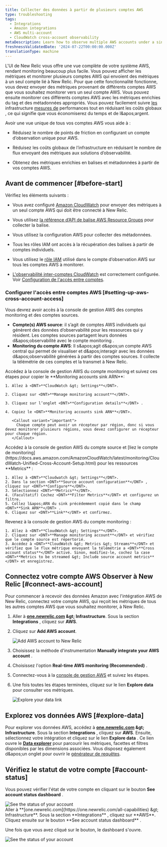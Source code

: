 ```yaml
---
title: Collecter des données à partir de plusieurs comptes AWS
type: troubleshooting
tags:
  - Integrations
  - Amazon integrations
  - AWS multi-account
  - CloudWatch cross-account observability
metaDescription: Learn how to observe multiple AWS accounts under a single account on the New Relic user interface.
freshnessValidatedDate: '2024-07-22T00:00:00.000Z'
translationType: machine
---
```


L&apos;UI de New Relic vous offre une vue complète de votre système AWS, rendant monitoring beaucoup plus facile. Vous pouvez afficher les métriques et monitorer plusieurs comptes AWS qui envoient des métriques à un seul compte lié à New Relic. Pour que cette fonctionnalité fonctionne, vous devez envoyer des métriques provenant de différents comptes AWS que vous souhaitez monitorer vers un seul compte AWS. Vous pouvez ensuite monitorer ces différents comptes AWS avec les métriques enrichies du tag et des métadonnées appropriés. Vous pouvez facilement suivre [les](/docs/data-apis/understand-data/new-relic-data-types/) infrastructure [mesures de](/docs/accounts/accounts-billing/new-relic-one-pricing-billing/data-ingest-billing/) performances tout en réduisant les coûts globaux , ce qui signifie que vous économiserez du temps et de l&amp;apos;argent.

Avoir une vue unique de tous vos comptes AWS vous aide à :

* Réduisez le nombre de points de friction en configurant un compte d’observation unique pour AWS.

* Réduisez les coûts globaux de l’infrastructure en réduisant le nombre de flux envoyant des métriques aux solutions d’observabilité.

* Obtenez des métriques enrichies en balises et métadonnées à partir de vos comptes AWS.

## Avant de commencer [#before-start]

Vérifiez les éléments suivants :

* Vous avez configuré [Amazon CloudWatch](https://aws.amazon.com/cloudwatch/) pour envoyer des métriques à un seul compte AWS qui doit être connecté à New Relic.

* Vous utilisez [la référence d’API de balise AWS Resource Groups](https://docs.aws.amazon.com/resourcegroupstagging/latest/APIReference/overview.html) pour collecter la balise.

* Vous utilisez la configuration AWS pour collecter des métadonnées.

* Tous les rôles IAM ont accès à la récupération des balises à partir de comptes individuels.

* Vous utilisez le [rôle IAM](https://docs.aws.amazon.com/IAM/latest/UserGuide/id_roles.html) utilisé dans le compte d’observation AWS sur tous les comptes AWS à monitorer.

* [L&apos;observabilité inter-comptes CloudWatch](https://docs.aws.amazon.com/AmazonCloudWatch/latest/monitoring/CloudWatch-Unified-Cross-Account.html) est correctement configurée. Voir [Configuration de l&apos;accès entre comptes](#setting-up-aws-cross-account-access).

### Configurer l&apos;accès entre comptes AWS [#setting-up-aws-cross-account-access]

Vous devrez avoir accès à la console de gestion AWS des comptes monitoring et des comptes sources.

* **Compte(s) AWS source**: il s’agit de comptes AWS individuels qui génèrent des données d’observabilité pour les ressources qui y résident. Les comptes sources partagent leurs données d&amp;apos;observabilité avec le compte monitoring .
* **Monitoring du compte AWS**: Il s&amp;apos;agit d&amp;apos;un compte AWS central qui permet de visualiser et d&amp;apos;interagir avec les données d&amp;apos;observabilité générées à partir des comptes sources. Il collecte la télémétrie de ces comptes et la transmet à New Relic.

<Steps>
  <Step>
    Accédez à la console de gestion AWS du compte monitoring et suivez ces étapes pour copier le <DNT>**Monitoring accounts sink ARN**</DNT>:

    1. Allez à <DNT>**CloudWatch &gt; Settings**</DNT>.

    2. Cliquez sur <DNT>**Manage monitoring account**</DNT>.

    3. Cliquez sur l’onglet <DNT>**Configuration details**</DNT> .

    4. Copiez le <DNT>**Monitoring accounts sink ARN**</DNT>.

       <Callout variant="important">
         Chaque compte peut avoir un récepteur par région, donc si vous devez monitorer plusieurs régions, vous devez configurer un récepteur pour chaque région.
       </Callout>
  </Step>

  <Step>
    Accédez à la console de gestion AWS du compte source et [liez le compte de monitoring](https://docs.aws.amazon.com/AmazonCloudWatch/latest/monitoring/CloudWatch-Unified-Cross-Account-Setup.html) pour les ressources <DNT>**Metrics**</DNT> :

    1. Allez à <DNT>**Cloudwatch &gt; Settings**</DNT>.
    2. Dans la section <DNT>**Source account configuration**</DNT> , cliquez sur <DNT>**Configure**</DNT>.
    3. Sélectionnez <DNT>**Metrics**</DNT>.
    4. (Facultatif) Cochez <DNT>**Filter Metrics**</DNT> et configurez un filtre.
    5. Collez l&apos;ARN du sink précédemment copié dans le champ <DNT>**Sink ARN**</DNT> .
    6. Cliquez sur <DNT>**Link**</DNT> et confirmez.
  </Step>

  <Step>
    Revenez à la console de gestion AWS du compte monitoring :

    1. Allez à <DNT>**CloudWatch &gt; Settings**</DNT>.
    2. Cliquez sur <DNT>**Manage monitoring account**</DNT> et vérifiez que le compte source est répertorié.
    3. Accédez à <DNT>**CloudWatch &gt; Metrics &gt; Streams**</DNT> et vérifiez que le flux métrique envoyant la télémétrie a <DNT>**Cross account status**</DNT> activé. Sinon, modifiez-le, cochez la case <DNT>**Metrics to be streamed &gt; Include source account metrics**</DNT> et enregistrez.
  </Step>
</Steps>

## Connectez votre compte AWS Observer à New Relic [#connect-aws-account]

Pour commencer à recevoir des données Amazon avec l&apos;intégration AWS de New Relic, connectez votre compte AWS, qui reçoit les métriques de tous les autres comptes AWS que vous souhaitez monitorer, à New Relic.

1. Aller à <DNT>**[one.newrelic.com](https://one.newrelic.com/all-capabilities) &amp;gt; Infrastructure**</DNT>. Sous la section <DNT>**Integrations**</DNT> , cliquez sur <DNT>**AWS**</DNT>.

2. Cliquez sur <DNT>**Add AWS account**</DNT>.

   <img title="Add AWS account to New Relic" alt="Add AWS account to New Relic" src="/images/infrastructure_screenshot-crop_aws-add-account.webp" />

3. Choisissez la méthode d&apos;instrumentation <DNT>**Manually integrate your AWS account**</DNT> .

4. Choisissez l&apos;option <DNT>**Real-time AWS monitoring (Recommended)**</DNT> .

5. Connectez-vous à la [console de gestion AWS](https://aws.amazon.com/console/) et suivez les étapes.

6. Une fois toutes les étapes terminées, cliquez sur le lien <DNT>**Explore data**</DNT> pour consulter vos métriques.

   <img title="Explore your data link" alt="Explore your data link" src="/images/infrastructure_screenshot-crop_aws-explore-data-link.webp" />

## Explorez vos données AWS [#explore-data]

Pour explorer vos données AWS, accédez à <DNT>**[one.newrelic.com](https://one.newrelic.com/all-capabilities) &amp;gt; Infrastructure**</DNT>. Sous la section <DNT>**Integrations**</DNT> , cliquez sur <DNT>**AWS**</DNT>. Ensuite, sélectionnez votre intégration et cliquez sur le lien <DNT>**Explore data**</DNT> . Ce lien ouvre le <DNT>[**Data explorer**](/docs/query-your-data/explore-query-data/browse-data/introduction-data-explorer/)</DNT> pour parcourir les métriques, facettes et filtres disponibles par les dimensions associées. Vous disposez également d&amp;apos;un onglet pour ouvrir le [générateur de requêtes](/docs/telemetry-data-platform/get-data/apis/query-metric-data-type/).

## Vérifiez le statut de votre compte [#account-status]

Vous pouvez vérifier l&apos;état de votre compte en cliquant sur le bouton <DNT>**See account status dashboard**</DNT> .

<img title="See the status of your account" alt="See the status of your account" src="/images/infrastructure_screenshot-crop_aws-see-account-status-dashboard.webp" />

<figcaption>
  Aller à <DNT>**[one.newrelic.com](https://one.newrelic.com/all-capabilities) &amp;gt; Infrastructure**</DNT>. Sous la section <DNT>**Integrations**</DNT> , cliquez sur <DNT>**AWS**</DNT>. Cliquez ensuite sur le bouton <DNT>**See account status dashboard**</DNT> .
</figcaption>

Une fois que vous avez cliqué sur le bouton, le dashboard s&apos;ouvre.

<img title="See the status of your account" alt="See the status of your account" src="/images/infrastructure_screenshot-crop_aws-account-status-dashboard.webp" />